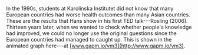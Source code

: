 In the 1990s, students at Karolinska Institutet did not know that many European countries had worse health outcomes than many Asian countries. These are the results that Hans show in his first TED talk---Rosling (2006). Thirteen years later, when we wanted to check whether people's knowledge had improved, we could no longer use the original questions since the European countries had managed to caught up. This is shown in the animated graph here---at [www.gapm.io/vm3](http://www.gapm.io/vm3).
